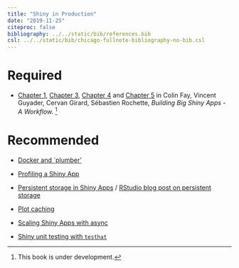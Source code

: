 ```yaml
---
title: "Shiny in Production"
date: "2019-11-25"
citeproc: false
bibliography: ../../static/bib/references.bib
csl: ../../static/bib/chicago-fullnote-bibliography-no-bib.csl
---
```


# Required

- <i class="fas fa-book"></i> [Chapter 1](https://thinkr-open.github.io/building-shiny-apps-workflow/successfulshinyapp.html), [Chapter 3](https://thinkr-open.github.io/building-shiny-apps-workflow/structure.html), [Chapter 4](https://thinkr-open.github.io/building-shiny-apps-workflow/golem.html) and [Chapter 5](https://thinkr-open.github.io/building-shiny-apps-workflow/workflow.html) in Colin Fay, Vincent Guyader, Cervan Girard, Sébastien Rochette, *Building Big Shiny Apps - A Workflow.* ^[This book is under development.]

# Recommended

- <i class="fas fa-external-link-square-alt"></i> [Docker and `plumber'](https://medium.com/@skyetetra/using-docker-to-deploy-an-r-plumber-api-863ccf91516d)

- <i class="fas fa-external-link-square-alt"></i> [Profiling a Shiny App](https://rstudio.github.io/profvis/examples.html#example-3---profiling-a-shiny-application)

- <i class="fas fa-external-link-square-alt"></i> [Persistent storage in Shiny Apps](https://daattali.com/shiny/persistent-data-storage/) / [RStudio blog post on persistent storage](https://shiny.rstudio.com/articles/persistent-data-storage.html)

- <i class="fas fa-external-link-square-alt"></i> [Plot caching](https://blog.rstudio.com/2018/11/13/shiny-1-2-0/)

- <i class="fas fa-external-link-square-alt"></i> [Scaling Shiny Apps with async](https://blog.rstudio.com/2018/06/26/shiny-1-1-0/) 

- <i class="fas fa-external-link-square-alt"></i> [Shiny unit testing with `testhat`](https://www.r-bloggers.com/unit-testing-shiny-apps-using-testthat/)
